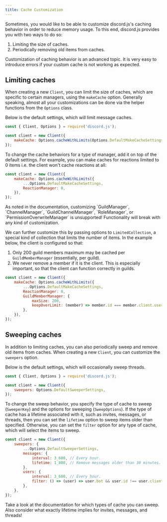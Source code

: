 ```yaml
---
title: Cache Customization
---
```


Sometimes, you would like to be able to customize discord.js's caching behavior in order to reduce memory usage.
To this end, discord.js provides you with two ways to do so:

1. Limiting the size of caches.
2. Periodically removing old items from caches.

<Callout type="error">
	Customization of caching behavior is an advanced topic. It is very easy to introduce errors if your custom cache is
	not working as expected.
</Callout>

## Limiting caches

When creating a new `Client`, you can limit the size of caches, which are specific to certain managers, using the `makeCache` option. Generally speaking, almost all your customizations can be done via the helper functions from the `Options` class.

Below is the default settings, which will limit message caches.

```js
const { Client, Options } = require('discord.js');

const client = new Client({
	makeCache: Options.cacheWithLimits(Options.DefaultMakeCacheSettings),
});
```

To change the cache behaviors for a type of manager, add it on top of the default settings. For example, you can make caches for reactions limited to 0 items i.e. the client won't cache reactions at all:

```js
const client = new Client({
	makeCache: Options.cacheWithLimits({
		...Options.DefaultMakeCacheSettings,
		ReactionManager: 0,
	}),
});
```

<Callout type="error" title="Unsupported customization">
	As noted in the documentation, customizing `GuildManager`, `ChannelManager`, `GuildChannelManager`, `RoleManager`, or
	`PermissionOverwriteManager` is unsupported! Functionality will break with any kind of customization.
</Callout>

We can further customize this by passing options to `LimitedCollection`, a special kind of collection that limits the number of items. In the example below, the client is configured so that:

1. Only 200 guild members maximum may be cached per `GuildMemberManager` (essentially, per guild).
2. We never remove a member if it is the client. This is especially important, so that the client can function correctly in guilds.

```js
const client = new Client({
	makeCache: Options.cacheWithLimits({
		...Options.DefaultMakeCacheSettings,
		ReactionManager: 0,
		GuildMemberManager: {
			maxSize: 200,
			keepOverLimit: (member) => member.id === member.client.user.id,
		},
	}),
});
```

## Sweeping caches

In addition to limiting caches, you can also periodically sweep and remove old items from caches. When creating a new `Client`, you can customize the `sweepers` option.

Below is the default settings, which will occasionally sweep threads.

```js
const { Client, Options } = require('discord.js');

const client = new Client({
	sweepers: Options.DefaultSweeperSettings,
});
```

To change the sweep behavior, you specify the type of cache to sweep (`SweeperKey`) and the options for sweeping (`SweepOptions`). If the type of cache has a lifetime associated with it, such as invites, messages, or threads, then you can set the `lifetime` option to sweep items older than specified. Otherwise, you can set the `filter` option for any type of cache, which will select the items to sweep.

```js
const client = new Client({
	sweepers: {
		...Options.DefaultSweeperSettings,
		messages: {
			interval: 3_600, // Every hour.
			lifetime: 1_800, // Remove messages older than 30 minutes.
		},
		users: {
			interval: 3_600, // Every hour.
			filter: () => (user) => user.bot && user.id !== user.client.user.id, // Remove all bots.
		},
	},
});
```

<Callout title="Take some time to consider what you are changing and do some research about what that implies">
	Take a look at the documentation for which types of cache you can sweep. Also consider what exactly lifetime implies
	for invites, messages, and threads!
</Callout>
